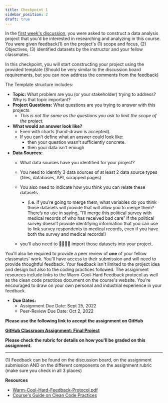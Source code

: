 ```yaml
---
title: Checkpoint 1
sidebar_position: 2
draft: true
---
```


In the [first week's discussion](https://uc.instructure.com/courses/1561254/discussion_topics/7656140 "Build Connections & Solve Problems"), you were asked to construct a data analysis project that you'd be interested in researching and analyzing in this course. You were given feedback(1) on the project's (1) scope and focus, (2) Objectives, (3) identified datasets by the instructor and your fellow classmates.

In this checkpoint, you will start constructing your project using the provided template (Should be very similar to the discussion board requirements, but you can now address the comments from the feedback)

The Template structure includes:

*   **Topic:** What problem are you (or your stakeholder) trying to address? Why is that topic important?
*   **Project Questions:** What questions are you trying to answer with this projects
    *   _This is not the same as the questions you ask to limit the scope of the project._
*   **What would an answer look like?**
    *   Even with charts (hand-drawn is accepted).
    *   If you can’t define what an answer could look like:
        *   then your question wasn’t sufficiently concrete.
        *   then your data isn't enough
*   **Data Sources:**
    *   What data sources have you identified for your project?
    *   You need to identify 3 data sources of at least 2 data source types (files, databases, API, scrapped pages)
    *   You also need to indicate how you think you can relate these datasets
        *   (i.e. if you’re going to merge them, what variables do you think those datasets will provide that will allow you to merge them? There’s no use in saying, “I’ll merge this political survey with medical records of who has received bad care” if the political survey doesn’t provide identifying information that you can use to link survey respondents to medical records, even if you have both the survey and medical records!)  
              
            
    *   you'll also need to 👨‍💻👩‍💻 import those datasets into your project.

You'll also be required to provide a peer review of **one** of your fellow classmates' work. You'll have access to their submission and will need to provide thoughtful feedback. Your feedback isn't limited to the project idea and design but also to the coding practices followed. The assignment resources include links to the Warm-Cool-Hard Feedback protocol as well as the clean code practices document on the course's website. You're encouraged to draw on your own personal and industrial experience in your feedback.

*   **Due Dates:**
    *   Assignment Due Date: Sept 25, 2022
    *   Peer-Review Due Date: Oct 2, 2022

**Please use the following link to accept the assignment on GitHub**

**[GitHub Classroom Assignment: Final Project](https://classroom.github.com/a/uLQtOIRL)**

**Please check the rubric for details on how you'll be graded on this assignment.** 

* * *

(1) Feedback can be found on the discussion board, on the assignment submission AND on the different components on the assignment rubric (make sure you check in all 3 places)

**Resources**

*   [Warm-Cool-Hard-Feedback-Protocol.pdf](https://uc.instructure.com/courses/1561254/files/157946839?wrap=1)
*   [Course's Guide on Clean Code Practices](https://it4063c.github.io/guides/code-style)